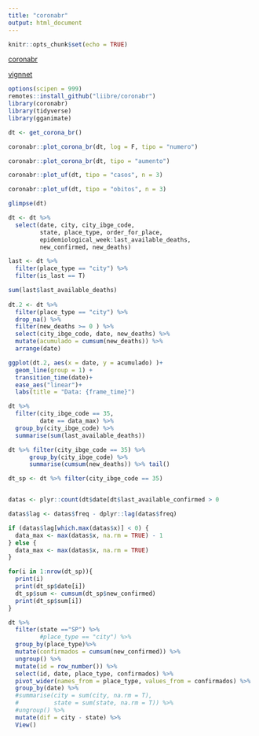 ---
title: "coronabr"
output: html_document
---

```{r setup, include=FALSE}
knitr::opts_chunk$set(echo = TRUE)
```

[coronabr](https://liibre.github.io/coronabr/index.html)

[vignnet](https://liibre.github.io/coronabr/articles/articles/mapas_br.html)
```{r}
options(scipen = 999)
remotes::install_github("liibre/coronabr")
library(coronabr)
library(tidyverse)
library(gganimate)
```

```{r}
dt <- get_corona_br()

coronabr::plot_corona_br(dt, log = F, tipo = "numero")

coronabr::plot_corona_br(dt, tipo = "aumento")

coronabr::plot_uf(dt, tipo = "casos", n = 3)

coronabr::plot_uf(dt, tipo = "obitos", n = 3)
```

```{r}
glimpse(dt)

dt <- dt %>% 
  select(date, city, city_ibge_code,
         state, place_type, order_for_place,
         epidemiological_week:last_available_deaths,
         new_confirmed, new_deaths)

last <- dt %>% 
  filter(place_type == "city") %>% 
  filter(is_last == T)

sum(last$last_available_deaths)  
  
dt.2 <- dt %>% 
  filter(place_type == "city") %>% 
  drop_na() %>% 
  filter(new_deaths >= 0 ) %>% 
  select(city_ibge_code, date, new_deaths) %>% 
  mutate(acumulado = cumsum(new_deaths)) %>% 
  arrange(date)
```

```{r}
ggplot(dt.2, aes(x = date, y = acumulado) )+
  geom_line(group = 1) +
  transition_time(date)+
  ease_aes("linear")+
  labs(title = "Data: {frame_time}")
```





```{r}
dt %>% 
  filter(city_ibge_code == 35,
         date == data_max) %>% 
  group_by(city_ibge_code) %>%
  summarise(sum(last_available_deaths))
```

```{r}
dt %>% filter(city_ibge_code == 35) %>% 
      group_by(city_ibge_code) %>% 
      summarise(cumsum(new_deaths)) %>% tail()

dt_sp <- dt %>% filter(city_ibge_code == 35)


datas <- plyr::count(dt$date[dt$last_available_confirmed > 0                      & !is.na(dt$state)])

datas$lag <- datas$freq - dplyr::lag(datas$freq)

if (datas$lag[which.max(datas$x)] < 0) {
  data_max <- max(datas$x, na.rm = TRUE) - 1
} else {
  data_max <- max(datas$x, na.rm = TRUE)
}
```



```{r}
for(i in 1:nrow(dt_sp)){
  print(i)
  print(dt_sp$date[i])
  dt_sp$sum <- cumsum(dt_sp$new_confirmed)
  print(dt_sp$sum[i])
}
```

```{r}
dt %>% 
  filter(state =="SP") %>% 
         #place_type == "city") %>% 
  group_by(place_type)%>%
  mutate(confirmados = cumsum(new_confirmed)) %>% 
  ungroup() %>% 
  mutate(id = row_number()) %>% 
  select(id, date, place_type, confirmados) %>% 
  pivot_wider(names_from = place_type, values_from = confirmados) %>% 
  group_by(date) %>% 
  #summarise(city = sum(city, na.rm = T),
  #          state = sum(state, na.rm = T)) %>% 
  #ungroup() %>% 
  mutate(dif = city - state) %>% 
  View()
```


```{r}



```


